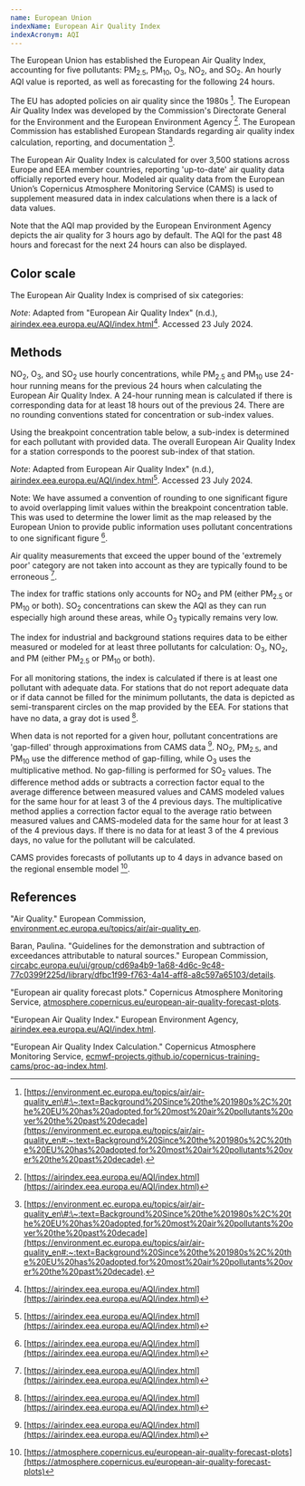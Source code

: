 ```yaml
---
name: European Union
indexName: European Air Quality Index
indexAcronym: AQI
---
```



The European Union has established the European Air Quality Index, accounting for five pollutants: PM<sub>2.5</sub>, PM<sub>10</sub>, O<sub>3</sub>, NO<sub>2</sub>, and SO<sub>2</sub>. An hourly AQI value is reported, as well as forecasting for the following 24 hours.

The EU has adopted policies on air quality since the 1980s [^1]. The European Air Quality Index was developed by the Commission's Directorate General for the Environment and the European Environment Agency [^2]. The European Commission has established European Standards regarding air quality index calculation, reporting, and documentation [^1].

The European Air Quality Index is calculated for over 3,500 stations across Europe and EEA member countries, reporting 'up-to-date' air quality data officially reported every hour. Modeled air quality data from the European Union’s Copernicus Atmosphere Monitoring Service (CAMS) is used to supplement measured data in index calculations when there is a lack of data values.

Note that the AQI map provided by the European Environment Agency depicts the air quality for 3 hours ago by default. The AQI for the past 48 hours and forecast for the next 24 hours can also be displayed.

## Color scale

The European Air Quality Index is comprised of six categories:

<ColorScale index="eu" value={false} />

_Note_: Adapted from "European Air Quality Index" (n.d.), [airindex.eea.europa.eu/AQI/index.html](https://airindex.eea.europa.eu/AQI/index.html)[^2]. Accessed 23 July 2024.

## Methods

NO<sub>2</sub>, O<sub>3</sub>, and SO<sub>2</sub> use hourly concentrations, while PM<sub>2.5</sub> and PM<sub>10</sub> use 24-hour running means for the previous 24 hours when calculating the European Air Quality Index. A 24-hour running mean is calculated if there is corresponding data for at least 18 hours out of the previous 24. There are no rounding conventions stated for concentration or sub-index values.

Using the breakpoint concentration table below, a sub-index is determined for each pollutant with provided data. The overall European Air Quality Index for a station corresponds to the poorest sub-index of that station.

_Note_: Adapted from European Air Quality Index" (n.d.), [airindex.eea.europa.eu/AQI/index.html](https://airindex.eea.europa.eu/AQI/index.html)[^2]. Accessed 23 July 2024.

Note: We have assumed a convention of rounding to one significant figure to avoid overlapping limit values within the breakpoint concentration table. This was used to determine the lower limit as the map released by the European Union to provide public information uses pollutant concentrations to one significant figure [^2].

Air quality measurements that exceed the upper bound of the 'extremely poor' category are not taken into account as they are typically found to be erroneous [^2].

The index for traffic stations only accounts for NO<sub>2</sub> and PM (either PM<sub>2.5</sub> or PM<sub>10</sub> or both). SO<sub>2</sub> concentrations can skew the AQI as they can run especially high around these areas, while O<sub>3</sub> typically remains very low.

The index for industrial and background stations requires data to be either measured or modeled for at least three pollutants for calculation: O<sub>3</sub>, NO<sub>2</sub>, and PM (either PM<sub>2.5</sub> or PM<sub>10</sub> or both).

For all monitoring stations, the index is calculated if there is at least one pollutant with adequate data. For stations that do not report adequate data or if data cannot be filled for the minimum pollutants, the data is depicted as semi-transparent circles on the map provided by the EEA. For stations that have no data, a gray dot is used [^2].

When data is not reported for a given hour, pollutant concentrations are 'gap-filled' through approximations from CAMS data [^2]. NO<sub>2</sub>, PM<sub>2.5</sub>, and PM<sub>10</sub> use the difference method of gap-filling, while O<sub>3</sub> uses the multiplicative method. No gap-filling is performed for SO<sub>2</sub> values. The difference method adds or subtracts a correction factor equal to the average difference between measured values and CAMS modeled values for the same hour for at least 3 of the 4 previous days. The multiplicative method applies a correction factor equal to the average ratio between measured values and CAMS-modeled data for the same hour for at least 3 of the 4 previous days. If there is no data for at least 3 of the 4 previous days, no value for the pollutant will be calculated.

CAMS provides forecasts of pollutants up to 4 days in advance based on the regional ensemble model [^3].

## References

"Air Quality." European Commission, [environment.ec.europa.eu/topics/air/air-quality_en](https://environment.ec.europa.eu/topics/air/air-quality_en).

Baran, Paulina. "Guidelines for the demonstration and subtraction of exceedances attributable to natural sources." European Commission, [circabc.europa.eu/ui/group/cd69a4b9-1a68-4d6c-9c48-77c0399f225d/library/dfbc1f99-f763-4a14-aff8-a8c597a65103/details](https://circabc.europa.eu/ui/group/cd69a4b9-1a68-4d6c-9c48-77c0399f225d/library/dfbc1f99-f763-4a14-aff8-a8c597a65103/details).

"European air quality forecast plots." Copernicus Atmosphere Monitoring Service,
[atmosphere.copernicus.eu/european-air-quality-forecast-plots](https://atmosphere.copernicus.eu/european-air-quality-forecast-plots).

"European Air Quality Index." European Environment Agency, [airindex.eea.europa.eu/AQI/index.html](https://airindex.eea.europa.eu/AQI/index.html).

"European Air Quality Index Calculation." Copernicus Atmosphere Monitoring Service, [ecmwf-projects.github.io/copernicus-training-cams/proc-aq-index.html](https://ecmwf-projects.github.io/copernicus-training-cams/proc-aq-index.html).

[^1]: [https://environment.ec.europa.eu/topics/air/air-quality_en\#:\~:text=Background%20Since%20the%201980s%2C%20the%20EU%20has%20adopted,for%20most%20air%20pollutants%20over%20the%20past%20decade](https://environment.ec.europa.eu/topics/air/air-quality_en#:~:text=Background%20Since%20the%201980s%2C%20the%20EU%20has%20adopted,for%20most%20air%20pollutants%20over%20the%20past%20decade).
[^2]: [https://airindex.eea.europa.eu/AQI/index.html](https://airindex.eea.europa.eu/AQI/index.html)
[^3]: [https://atmosphere.copernicus.eu/european-air-quality-forecast-plots](https://atmosphere.copernicus.eu/european-air-quality-forecast-plots)
